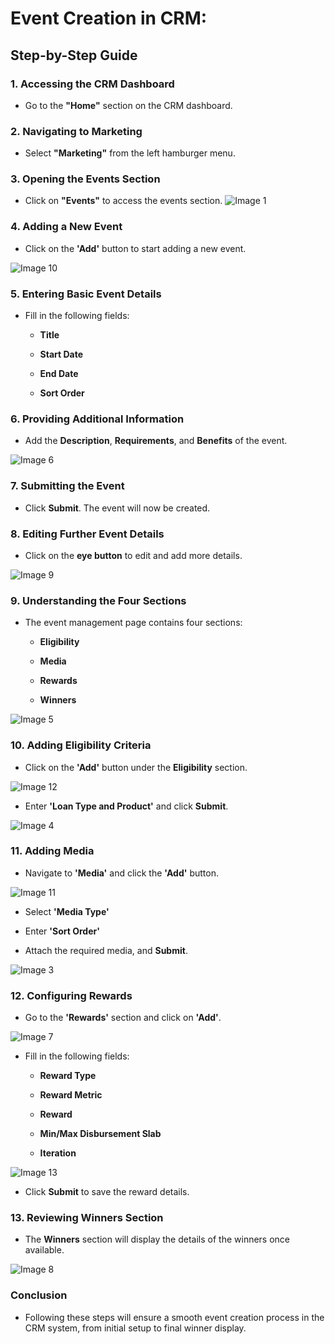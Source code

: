 # **Event Creation in CRM:**

## **Step-by-Step Guide**

### **1. Accessing the CRM Dashboard**

* Go to the **"Home"** section on the CRM dashboard.

### **2. Navigating to Marketing**

* Select **"Marketing"** from the left hamburger menu.

### **3. Opening the Events Section**

* Click on **"Events"** to access the events section.
![Image 1](./image1.png)
### **4. Adding a New Event**

* Click on the **'Add'** button to start adding a new event.

![Image 10](./image10.png)

### **5. Entering Basic Event Details**

* Fill in the following fields:

  * **Title**

  * **Start Date**

  * **End Date**

  * **Sort Order**

### **6. Providing Additional Information**

* Add the **Description**, **Requirements**, and **Benefits** of the event.

![Image 6](./image6.png)

### **7. Submitting the Event**

* Click **Submit**. The event will now be created.

### **8. Editing Further Event Details**

* Click on the **eye button** to edit and add more details.

![Image 9](./image9.png)

### **9. Understanding the Four Sections**

* The event management page contains four sections:

  * **Eligibility**

  * **Media**

  * **Rewards**

  * **Winners**

![Image 5](./image5.png)

### **10. Adding Eligibility Criteria**

* Click on the **'Add'** button under the **Eligibility** section.

![Image 12](./image12.png)

* Enter **'Loan Type and Product'** and click **Submit**.

![Image 4](./image4.png)

### **11. Adding Media**

* Navigate to **'Media'** and click the **'Add'** button.

![Image 11](./image11.png)

* Select **'Media Type'**

* Enter **'Sort Order'**

* Attach the required media, and **Submit**.

![Image 3](./image3.png)

### **12. Configuring Rewards**

* Go to the **'Rewards'** section and click on **'Add'**.

![Image 7](./image7.png)

* Fill in the following fields:

  * **Reward Type**

  * **Reward Metric**

  * **Reward**

  * **Min/Max Disbursement Slab**

  * **Iteration**

![Image 13](./image13.png)

* Click **Submit** to save the reward details.

### **13. Reviewing Winners Section**

* The **Winners** section will display the details of the winners once available.

![Image 8](./image8.png)

### **Conclusion**

* Following these steps will ensure a smooth event creation process in the CRM system, from initial setup to final winner display.